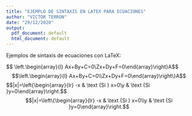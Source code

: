 ```yaml
---
title: "EJEMPLO DE SINTAXIS EN LATEX PARA ECUACIONES"
author: "VICTOR TERRON"
date: "29/12/2020"
output:
  pdf_document: default
  html_document: default
---
```


Ejemplos de sintaxis de ecuaciones con LaTeX:

\$\$ \\left.\\begin{array}{l} Ax+By+C=0\\Zx+Dy+F=0\\end{array}\\right\}A\$\$
$$\left.\begin{array}{l} Ax+By+C=0\\Zx+Dy+F=0\end{array}\right\}A$$
\$\$|x|=\\left\{\\begin{array}{lr} -x & \\text {Si } x=0\\y & \\text {Si }y=0\\end{array}\\right.\$$
$$|x|=\left\{\begin{array}{lr} -x & \text {Si } x=0\\y & \text {Si }y=0\end{array}\right.$$